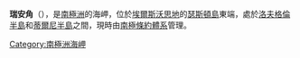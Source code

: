 {{coord|72|18|S|95|51|W|display=title}}

'''瑞安角'''（{{lang-en|Ryan Point}}），是[[南極洲|南極洲]]的海岬，位於[[埃爾斯沃思地|埃爾斯沃思地]]的[[瑟斯頓島|瑟斯頓島]]東端，處於[[洛夫格倫半島|洛夫格倫半島]]和[[蒂爾尼半島|蒂爾尼半島]]之間，現時由[[南極條約體系|南極條約體系]]管理。
 
{{Antarctica-geo-stub}}
[[Category:南極洲海岬|Category:南極洲海岬]]